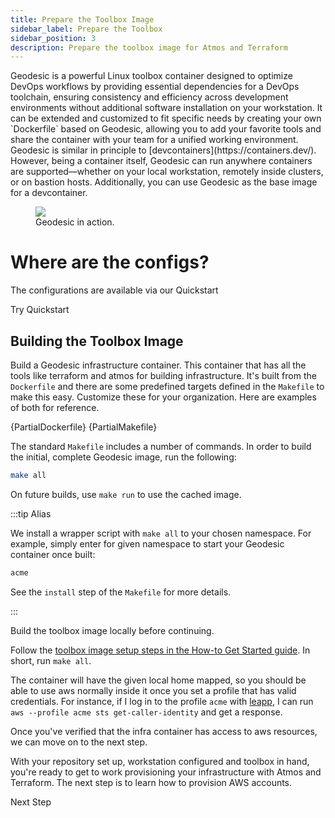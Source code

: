 ```yaml
---
title: Prepare the Toolbox Image
sidebar_label: Prepare the Toolbox
sidebar_position: 3
description: Prepare the toolbox image for Atmos and Terraform
---
```


<Intro>
Geodesic is a powerful Linux toolbox container designed to optimize DevOps workflows by providing essential dependencies for a DevOps toolchain, ensuring consistency and efficiency across development environments without additional software installation on your workstation. It can be extended and customized to fit specific needs by creating your own `Dockerfile` based on Geodesic, allowing you to add your favorite tools and share the container with your team for a unified working environment.
</Intro>

<Note>
  Geodesic is similar in principle to [devcontainers](https://containers.dev/). However, being a container itself, Geodesic can run anywhere containers are supported—whether on your local workstation, remotely inside clusters, or on bastion hosts. Additionally, you can use Geodesic as the base image for a devcontainer.
</Note>

<figure>
  <img src="https://github.com/cloudposse/geodesic/blob/main/docs/demo.gif?raw=true"/>
  <figcaption>
    Geodesic in action.
  </figcaption>
</figure>

<DismissibleDialog id="q2" expires="30" className="floating tall wide">
  <h1>Where are the configs?</h1>
  <p>The configurations are available via our Quickstart</p>
  <PrimaryCTA to="/quickstart">Try Quickstart</PrimaryCTA>
</DismissibleDialog>

## Building the Toolbox Image

Build a Geodesic infrastructure container. This container that has all the tools like terraform and atmos for building infrastructure. It's built from the `Dockerfile` and there are some predefined targets defined in the `Makefile` to make this easy. Customize these for your organization. Here are examples of both for reference.

<CollapsibleText type="medium">
  <CodeBlock title="Dockerfile">{PartialDockerfile}</CodeBlock>
</CollapsibleText>

<CollapsibleText type="medium">
  <CodeBlock title="Makefile">{PartialMakefile}</CodeBlock>
</CollapsibleText>

The standard `Makefile` includes a number of commands. In order to build the initial, complete Geodesic image, run the following:

```bash
make all
```

On future builds, use `make run` to use the cached image.

:::tip Alias

We install a wrapper script with `make all` to your chosen namespace. For example, simply enter for given namespace to start your Geodesic container once built:

```bash
acme
```

See the `install` step of the `Makefile` for more details.

:::

Build the toolbox image locally before continuing.

Follow the [toolbox image setup steps in the How-to Get Started guide](/layers/project/#building-the-toolbox-image). In short,
run `make all`.

The container will have the given local home mapped, so you should be able to use aws normally inside it once you set a profile that has valid credentials. For instance, if I log in to the profile `acme` with [leapp](https://github.com/Noovolari/leapp), I can run `aws --profile acme sts get-caller-identity` and get a response.

Once you've verified that the infra container has access to aws resources, we can move on to the next step.

<ActionCard title="What comes next?">
  With your repository set up, workstation configured and toolbox in hand, you're ready to get to work provisioning your infrastructure with Atmos and Terraform. The next step is to learn how to provision AWS accounts.

  <PrimaryCTA to="/layers/accounts">Next Step</PrimaryCTA>
</ActionCard>
